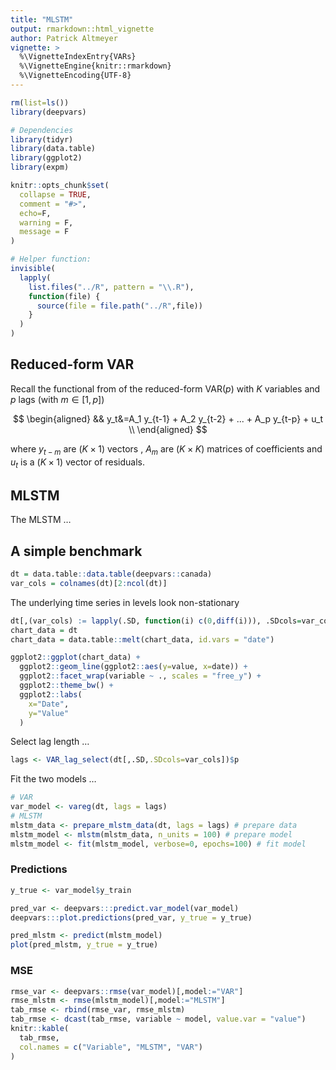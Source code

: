 ```yaml
---
title: "MLSTM"
output: rmarkdown::html_vignette
author: Patrick Altmeyer
vignette: >
  %\VignetteIndexEntry{VARs}
  %\VignetteEngine{knitr::rmarkdown}
  %\VignetteEncoding{UTF-8}
---
```


```r
rm(list=ls())
library(deepvars)

# Dependencies
library(tidyr)
library(data.table)
library(ggplot2)
library(expm)

knitr::opts_chunk$set(
  collapse = TRUE,
  comment = "#>",
  echo=F,
  warning = F, 
  message = F
)

# Helper function:
invisible(
  lapply(
    list.files("../R", pattern = "\\.R"),
    function(file) {
      source(file = file.path("../R",file))
    }
  )
)
```

## Reduced-form VAR 

Recall the functional from of the reduced-form VAR($p$) with $K$ variables and $p$ lags (with $m \in [1,p]$) 

$$
\begin{aligned}
&& y_t&=A_1 y_{t-1} + A_2 y_{t-2} + ... + A_p y_{t-p} + u_t \\
\end{aligned}
$$

where $y_{t-m}$ are $(K \times 1)$ vectors , $A_m$ are $(K \times K)$ matrices of coefficients and $u_t$ is a $(K \times 1)$ vector of residuals. 

## MLSTM

The MLSTM ...

## A simple benchmark

```r
dt = data.table::data.table(deepvars::canada)
var_cols = colnames(dt)[2:ncol(dt)]
```

The underlying time series in levels look non-stationary 

```r
dt[,(var_cols) := lapply(.SD, function(i) c(0,diff(i))), .SDcols=var_cols]
chart_data = dt
chart_data = data.table::melt(chart_data, id.vars = "date")

ggplot2::ggplot(chart_data) +
  ggplot2::geom_line(ggplot2::aes(y=value, x=date)) +
  ggplot2::facet_wrap(variable ~ ., scales = "free_y") +
  ggplot2::theme_bw() +
  ggplot2::labs(
    x="Date",
    y="Value"
  )
```

Select lag length ...

```r
lags <- VAR_lag_select(dt[,.SD,.SDcols=var_cols])$p
```

Fit the two models ...

```r
# VAR
var_model <- vareg(dt, lags = lags)
# MLSTM
mlstm_data <- prepare_mlstm_data(dt, lags = lags) # prepare data
mlstm_model <- mlstm(mlstm_data, n_units = 100) # prepare model
mlstm_model <- fit(mlstm_model, verbose=0, epochs=100) # fit model
```

### Predictions

```r
y_true <- var_model$y_train
```

```r
pred_var <- deepvars:::predict.var_model(var_model)
deepvars:::plot.predictions(pred_var, y_true = y_true)
```

```r
pred_mlstm <- predict(mlstm_model)
plot(pred_mlstm, y_true = y_true)
```

### MSE

```r
rmse_var <- deepvars::rmse(var_model)[,model:="VAR"]
rmse_mlstm <- rmse(mlstm_model)[,model:="MLSTM"]
tab_rmse <- rbind(rmse_var, rmse_mlstm)
tab_rmse <- dcast(tab_rmse, variable ~ model, value.var = "value")
knitr::kable(
  tab_rmse, 
  col.names = c("Variable", "MLSTM", "VAR")
) 
```


